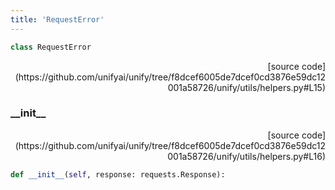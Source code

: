 ```yaml
---
title: 'RequestError'
---
```


```python
class RequestError
```

<p align="right">[source code](https://github.com/unifyai/unify/tree/f8dcef6005de7dcef0cd3876e59dc12001a58726/unify/utils/helpers.py#L15)</p>



### \_\_init\_\_

<p align="right">[source code](https://github.com/unifyai/unify/tree/f8dcef6005de7dcef0cd3876e59dc12001a58726/unify/utils/helpers.py#L16)</p>

```python
def __init__(self, response: requests.Response):
```

